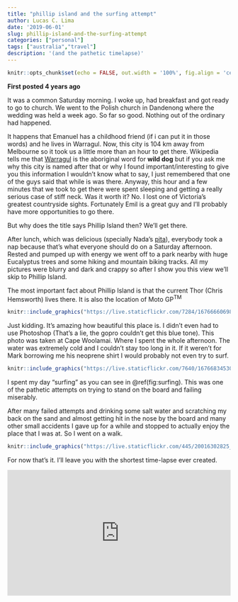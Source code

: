```yaml
---
title: "phillip island and the surfing attempt"
author: Lucas C. Lima
date: '2019-06-01'
slug: phillip-island-and-the-surfing-attempt
categories: ["personal"]
tags: ["australia","travel"]
description: '(and the pathetic timelapse)'
---
```


```r
knitr::opts_chunk$set(echo = FALSE, out.width = '100%', fig.align = 'center')
```

__First posted 4 years ago__

It was a common Saturday morning. I woke up, had breakfast and got ready to go to church. We went to the Polish church in Dandenong where the wedding was held a week ago. So far so good. Nothing out of the ordinary had happened.

It happens that Emanuel has a childhood friend (if i can put it in those words) and he lives in Warragul. Now, this city is 104 km away from Melbourne so it took us a little more than an hour to get there. Wikipedia tells me that [Warragul](https://en.wikipedia.org/wiki/Warragul) is the aboriginal word for __wild dog__ but if you ask me why this city is named after that or why I found important/interesting to give you this information I wouldn’t know what to say, I just remembered that one of the guys said that while is was there. Anyway, this hour and a few minutes that we took to get there were spent sleeping and getting a really serious case of stiff neck. Was it worth it? No. I lost one of Victoria’s greatest countryside sights. Fortunately Emil is a great guy and I’ll probably have more opportunities to go there.

But why does the title says Phillip Island then? We’ll get there.

After lunch, which was delicious (specially Nada’s [pita](https://en.wikipedia.org/wiki/B%C3%B6rek)), everybody took a nap because that’s what everyone should do on a Saturday afternoon. Rested and pumped up with energy we went off to a park nearby with huge Eucalyptus trees and some hiking and mountain biking tracks. All my pictures were blurry and dark and crappy so after I show you this view we’ll skip to Phillip Island.

The most important fact about Phillip Island is that the current Thor (Chris Hemsworth) lives there. It is also the location of Moto GP^TM^

```r
knitr::include_graphics("https://live.staticflickr.com/7284/16766660698_117885f7d2_b_d.jpg")
```

Just kidding. It’s amazing how beautiful this place is. I didn’t even had to use Photoshop (That’s a lie, the gopro couldn’t get this blue tone). This photo was taken at Cape Woolamai. Where I spent the whole afternoon. The water was extremely cold and I couldn’t stay too long in it. If it weren’t for Mark borrowing me his neoprene shirt I would probably not even try to surf.

```r
knitr::include_graphics("https://live.staticflickr.com/7640/16766834530_51f9c6a374_b_d.jpg")
```


I spent my day “surfing” as you can see in \@ref(fig:surfing). This was one of the pathetic attempts on trying to stand on the board and failing miserably.

After many failed attempts and drinking some salt water and scratching my back on the sand and almost getting hit in the nose by the board and many other small accidents I gave up for a while and stopped to actually enjoy the place that I was at. So I went on a walk.

```r
knitr::include_graphics("https://live.staticflickr.com/445/20016302825_5bd7593253_b_d.jpg")
```

For now that’s it. I’ll leave you with the shortest time-lapse ever created.

<div style="padding:56.25% 0 0 0;position:relative;"><iframe src="https://player.vimeo.com/video/121430894?title=0&byline=0&portrait=0" style="position:absolute;top:0;left:0;width:100%;height:100%;" frameborder="0" allow="autoplay; fullscreen" allowfullscreen></iframe></div><script src="https://player.vimeo.com/api/player.js"></script>
